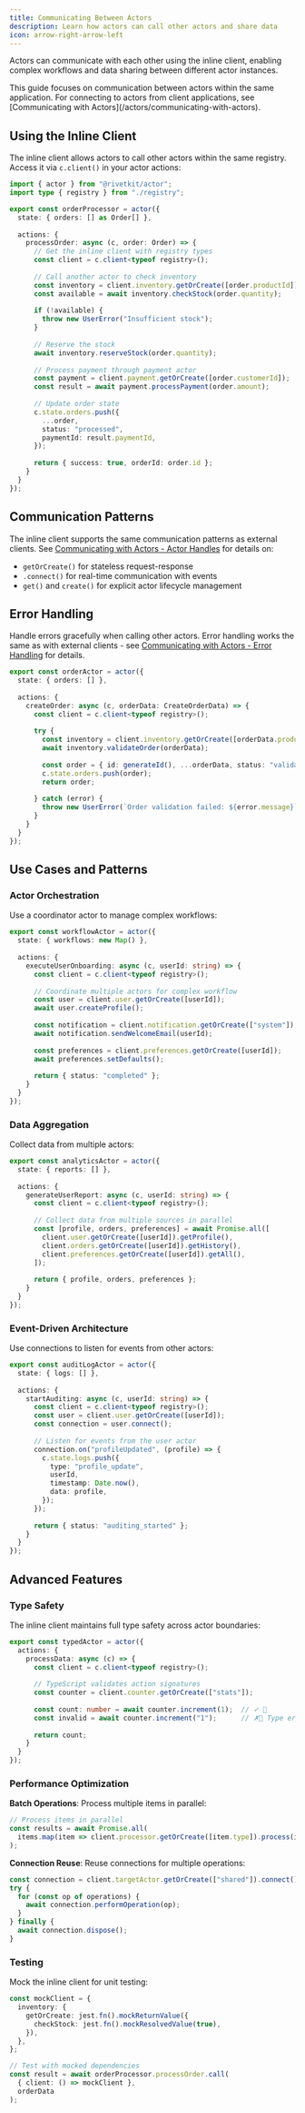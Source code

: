 ```yaml
---
title: Communicating Between Actors
description: Learn how actors can call other actors and share data
icon: arrow-right-arrow-left
---
```


Actors can communicate with each other using the inline client, enabling complex workflows and data sharing between different actor instances.

<Note>
This guide focuses on communication between actors within the same application. For connecting to actors from client applications, see [Communicating with Actors](/actors/communicating-with-actors).
</Note>

## Using the Inline Client

The inline client allows actors to call other actors within the same registry. Access it via `c.client()` in your actor actions:

```typescript
import { actor } from "@rivetkit/actor";
import type { registry } from "./registry";

export const orderProcessor = actor({
  state: { orders: [] as Order[] },
  
  actions: {
    processOrder: async (c, order: Order) => {
      // Get the inline client with registry types
      const client = c.client<typeof registry>();
      
      // Call another actor to check inventory
      const inventory = client.inventory.getOrCreate([order.productId]);
      const available = await inventory.checkStock(order.quantity);
      
      if (!available) {
        throw new UserError("Insufficient stock");
      }
      
      // Reserve the stock
      await inventory.reserveStock(order.quantity);
      
      // Process payment through payment actor
      const payment = client.payment.getOrCreate([order.customerId]);
      const result = await payment.processPayment(order.amount);
      
      // Update order state
      c.state.orders.push({
        ...order,
        status: "processed",
        paymentId: result.paymentId,
      });
      
      return { success: true, orderId: order.id };
    }
  }
});
```

## Communication Patterns

The inline client supports the same communication patterns as external clients. See [Communicating with Actors - Actor Handles](/actors/communicating-with-actors#actor-handles) for details on:

- `getOrCreate()` for stateless request-response
- `.connect()` for real-time communication with events
- `get()` and `create()` for explicit actor lifecycle management

## Error Handling

Handle errors gracefully when calling other actors. Error handling works the same as with external clients - see [Communicating with Actors - Error Handling](/actors/communicating-with-actors#error-handling) for details.

```typescript
export const orderActor = actor({
  state: { orders: [] },
  
  actions: {
    createOrder: async (c, orderData: CreateOrderData) => {
      const client = c.client<typeof registry>();
      
      try {
        const inventory = client.inventory.getOrCreate([orderData.productId]);
        await inventory.validateOrder(orderData);
        
        const order = { id: generateId(), ...orderData, status: "validated" };
        c.state.orders.push(order);
        return order;
        
      } catch (error) {
        throw new UserError(`Order validation failed: ${error.message}`);
      }
    }
  }
});
```

## Use Cases and Patterns

### Actor Orchestration

Use a coordinator actor to manage complex workflows:

```typescript
export const workflowActor = actor({
  state: { workflows: new Map() },
  
  actions: {
    executeUserOnboarding: async (c, userId: string) => {
      const client = c.client<typeof registry>();
      
      // Coordinate multiple actors for complex workflow
      const user = client.user.getOrCreate([userId]);
      await user.createProfile();
      
      const notification = client.notification.getOrCreate(["system"]);
      await notification.sendWelcomeEmail(userId);
      
      const preferences = client.preferences.getOrCreate([userId]);
      await preferences.setDefaults();
      
      return { status: "completed" };
    }
  }
});
```

### Data Aggregation

Collect data from multiple actors:

```typescript
export const analyticsActor = actor({
  state: { reports: [] },
  
  actions: {
    generateUserReport: async (c, userId: string) => {
      const client = c.client<typeof registry>();
      
      // Collect data from multiple sources in parallel
      const [profile, orders, preferences] = await Promise.all([
        client.user.getOrCreate([userId]).getProfile(),
        client.orders.getOrCreate([userId]).getHistory(),
        client.preferences.getOrCreate([userId]).getAll(),
      ]);
      
      return { profile, orders, preferences };
    }
  }
});
```

### Event-Driven Architecture

Use connections to listen for events from other actors:

```typescript
export const auditLogActor = actor({
  state: { logs: [] },
  
  actions: {
    startAuditing: async (c, userId: string) => {
      const client = c.client<typeof registry>();
      const user = client.user.getOrCreate([userId]);
      const connection = user.connect();
      
      // Listen for events from the user actor
      connection.on("profileUpdated", (profile) => {
        c.state.logs.push({
          type: "profile_update",
          userId,
          timestamp: Date.now(),
          data: profile,
        });
      });
      
      return { status: "auditing_started" };
    }
  }
});
```

## Advanced Features

### Type Safety

The inline client maintains full type safety across actor boundaries:

```typescript
export const typedActor = actor({
  actions: {
    processData: async (c) => {
      const client = c.client<typeof registry>();
      
      // TypeScript validates action signatures
      const counter = client.counter.getOrCreate(["stats"]);
      
      const count: number = await counter.increment(1);  // ✓ 
      const invalid = await counter.increment("1");      // ✗ Type error
      
      return count;
    }
  }
});
```

### Performance Optimization

**Batch Operations**: Process multiple items in parallel:

```typescript
// Process items in parallel
const results = await Promise.all(
  items.map(item => client.processor.getOrCreate([item.type]).process(item))
);
```

**Connection Reuse**: Reuse connections for multiple operations:

```typescript
const connection = client.targetActor.getOrCreate(["shared"]).connect();
try {
  for (const op of operations) {
    await connection.performOperation(op);
  }
} finally {
  await connection.dispose();
}
```

### Testing

Mock the inline client for unit testing:

```typescript
const mockClient = {
  inventory: {
    getOrCreate: jest.fn().mockReturnValue({
      checkStock: jest.fn().mockResolvedValue(true),
    }),
  },
};

// Test with mocked dependencies
const result = await orderProcessor.processOrder.call(
  { client: () => mockClient },
  orderData
);
```
